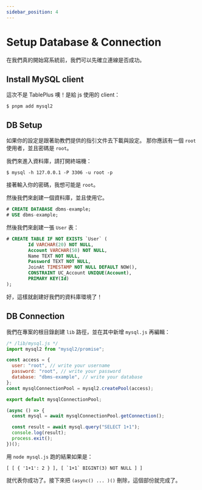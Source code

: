 ```yaml
---
sidebar_position: 4
---
```


# Setup Database & Connection

在我們真的開始寫系統前，我們可以先確立連線是否成功。

## Install MySQL client

這次不是 TablePlus 噢！是給 js 使用的 client：

```shell
$ pnpm add mysql2
```

## DB Setup

如果你的設定是跟著助教們提供的指引文件去下載與設定。
那你應該有一個 `root` 使用者，並且密碼是 `root`。

我們來進入資料庫，請打開終端機：

```shell
$ mysql -h 127.0.0.1 -P 3306 -u root -p
```

接著輸入你的密碼，我想可能是 `root`。

然後我們來創建一個資料庫，並且使用它。

```sql
# CREATE DATABASE dbms-example;
# USE dbms-example;
```

然後我們來創建一張 `User` 表：

```sql
# CREATE TABLE IF NOT EXISTS `User` (
        Id VARCHAR(20) NOT NULL,
        Account VARCHAR(50) NOT NULL,
        Name TEXT NOT NULL,
        Password TEXT NOT NULL,
        JoinAt TIMESTAMP NOT NULL DEFAULT NOW(),
        CONSTRAINT UC_Account UNIQUE(Account),
        PRIMARY KEY(Id)
);
```

好，這樣就創建好我們的資料庫環境了！

## DB Connection

我們在專案的根目錄創建 `lib` 路徑，並在其中新增 `mysql.js` 再編輯：

```javascript
/* /lib/mysql.js */
import mysql2 from "mysql2/promise";

const access = {
  user: "root", // write your username
  password: "root", // write your password
  database: "dbms-example", // write your database
};
const mysqlConnectionPool = mysql2.createPool(access);

export default mysqlConnectionPool;

(async () => {
  const mysql = await mysqlConnectionPool.getConnection();

  const result = await mysql.query("SELECT 1+1");
  console.log(result);
  process.exit();
})();
```

用 `node mysql.js` 跑的結果如果是：

```
[ [ { '1+1': 2 } ], [ `1+1` BIGINT(3) NOT NULL ] ]
```

就代表你成功了。接下來把 `(async() ... )()` 刪除，這個部份就完成了。
